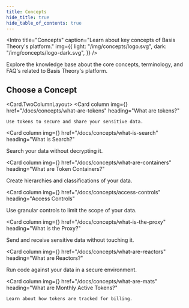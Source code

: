 ```yaml
---
title: Concepts
hide_title: true
hide_table_of_contents: true
---
```



<Intro
  title="Concepts"
  caption="Learn about key concepts of Basis Theory's platform."
  img={{
    light: "/img/concepts/logo.svg",
    dark: "/img/concepts/logo-dark.svg",
  }}
/>

Explore the knowledge base about the core concepts, terminology, and FAQ's related to Basis Theory's platform.

## Choose a Concept

<Card.TwoColumnLayout>
  <Card
    column
    img={<Info />}
    href="/docs/concepts/what-are-tokens"
    heading="What are tokens?"
  >
    Use tokens to secure and share your sensitive data.
  </Card>

<Card
  column
  img={<Info />}
  href="/docs/concepts/what-is-search"
  heading="What is Search?"
>
  Search your data without decrypting it.
</Card>

<Card
  column
  img={<Info />}
  href="/docs/concepts/what-are-containers"
  heading="What are Token Containers?"
>
  Create hierarchies and classifications of your data.
</Card>

<Card
  column
  img={<Info />}
  href="/docs/concepts/access-controls"
  heading="Access Controls"
>
  Use granular controls to limit the scope of your data.
</Card>

<Card
  column
  img={<Info />}
  href="/docs/concepts/what-is-the-proxy"
  heading="What is the Proxy?"
>
  Send and receive sensitive data without touching it.
</Card>

<Card
  column
  img={<Info />}
  href="/docs/concepts/what-are-reactors"
  heading="What are Reactors?"
>
  Run code against your data in a secure environment.
</Card>

  <Card
    column
    img={<Info />}
    href="/docs/concepts/what-are-mats"
    heading="What are Monthly Active Tokens?"
  >
    Learn about how tokens are tracked for billing.
  </Card>
</Card.TwoColumnLayout>
